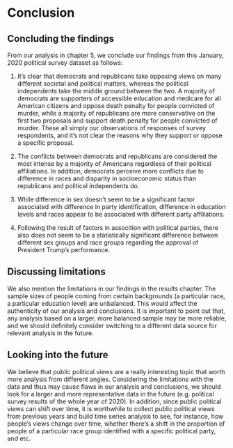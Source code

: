 # Conclusion


## Concluding the findings
From our analysis in chapter 5, we conclude our findings from this January, 2020 political survey dataset as follows:

1) It's clear that democrats and republicans take opposing views on many different societal and political matters, whereas the political independents take the middle ground between the two. A majority of democrats are supporters of accessible education and medicare for all American citizens and oppose death penalty for people convicted of murder, while a majority of republicans are more conservative on the first two proposals and support death penalty for people convicted of murder. These all simply our observations of responses of survey respondents, and it's not clear the reasons why they support or oppose a specific proposal.

2) The conflicts between democrats and republicans are considered the most intense by a majority of Americans regardless of their political affiliations. In addition, democrats perceive more conflicts due to difference in races and disparity in socioeconomic status than republicans and political independents do.

3) While difference in sex doesn't seem to be a significant factor associated with difference in party identification, difference in education levels and races appear to be associated with different party affiliations. 

4) Following the result of factors in assocition with political parties, there also does not seem to be a statistically significant difference between different sex groups and race groups regarding the approval of President Trump's performance.

## Discussing limitations
We also mention the limitations in our findings in the results chapter. The sample sizes of people coming from certain backgrounds (a particular race, a particular education level) are unbalanced. This would affect the authenticity of our analysis and conclusions. It is important to point out that, any analysis based on a larger, more balanced sample may be more reliable, and we should definitely consider switching to a different data source for relevant analysis in the future.

## Looking into the future
We believe that public political views are a really interesting topic that worth more analysis from different angles. Considering the limitations with the data and thus may cause flaws in our analysis and conclusions, we should look for a larger and more representative data in the future (e.g. political survey results of the whole year of 2020). In addition, since public political views can shift over time, it is worthwhile to collect public political views from previous years and build time series analysis to see, for instance, how people's views change over time, whether there's a shift in the proportion of people of a particular race group identified with a specific political party, and etc.
